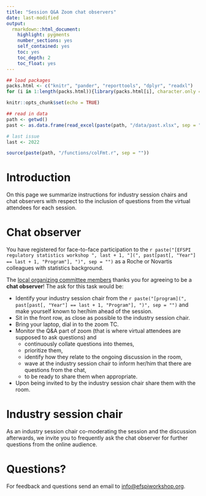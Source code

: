 ```yaml
---
title: "Session Q&A Zoom chat observers"
date: last-modified
output: 
  rmarkdown::html_document:
    highlight: pygments
    number_sections: yes
    self_contained: yes
    toc: yes
    toc_depth: 2
    toc_float: yes
---
```


```r
## load packages
packs.html <- c("knitr", "pander", "reporttools", "dplyr", "readxl")
for (i in 1:length(packs.html)){library(packs.html[i], character.only = TRUE)}

knitr::opts_chunk$set(echo = TRUE)

## read in data
path <- getwd()
past <- as.data.frame(read_excel(paste(path, "/data/past.xlsx", sep = ""), col_types = NULL))

# last issue 
last <- 2022

source(paste(path, "/functions/colFmt.r", sep = ""))
```

# Introduction

On this page we summarize instructions for industry session chairs and chat observers with respect to the inclusion of questions from the virtual attendees for each session.

# Chat observer

You have registered for face-to-face participation to the `r paste("[EFSPI regulatory statistics workshop ", last + 1, "](", past[past[, "Year"] == last + 1, "Program"], ")", sep = "")` as a Roche or Novartis colleagues with statistics background. 

The [local organizing committee members](local.html) thanks you for agreeing to be a **chat observer**! The ask for this task would be:

- Identify your industry session chair from the `r paste("[program](", past[past[, "Year"] == last + 1, "Program"], ")", sep = "")` and make yourself known to her/him ahead of the session.
- Sit in the front row, as close as possible to the industry session chair.
- Bring your laptop, dial in to the zoom TC.
- Monitor the Q&A part of zoom (that is where virtual attendees are supposed to ask questions) and 
  - continuously collate questions into themes, 
  - prioritize them, 
  - identify how they relate to the ongoing discussion in the room, 
  - wave at the industry session chair to inform her/him that there are questions from the chat,
  - to be ready to share them when appropriate.
- Upon being invited to by the industry session chair share them with the room.

# Industry session chair

As an industry session chair co-moderating the session and the discussion afterwards, we invite you to frequently ask the chat observer for further questions from the online audience.

# Questions?

For feedback and questions send an email to [info@efspiworkshop.org](mailto:info@efspiworkshop.org).



